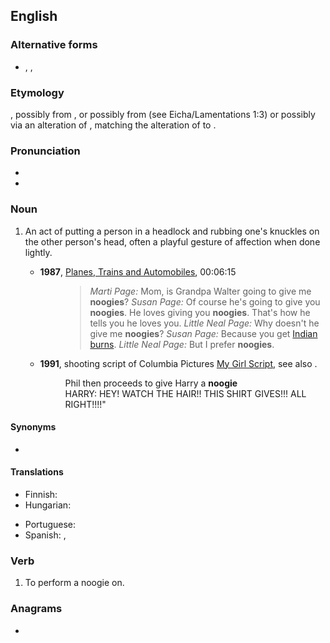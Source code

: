 ==English==

===Alternative forms===
* {{l|en|nugie}}, {{l|en|nuggie}}, {{l|en|noogy}}

===Etymology===
{{unk|en}}, possibly from {{der|en|yi|נודזשען|sc=Hebr||to badger}}, or possibly from {{der|en|he|נוגות||afflict|tr=nugot}} (see Eicha/Lamentations 1:3) or possibly via an alteration of {{m|en|nudge}}, matching the alteration of {{m|en|wedge}} to {{m|en|wedgie}}.<!--this belongs under the etymology of "nudge": originally from Latin ''nugae'', "trifling matters."-->

===Pronunciation===
* {{audio|en|En-au-noogie.ogg|Audio (AU)}}
* {{rhymes|en|ʊɡi}}

===Noun===
{{en-noun}}

# {{lb|en|slang}} An act of putting a person in a headlock and rubbing one's knuckles on the other person's head, often a playful gesture of affection when done lightly.
#* '''1987''', [[w:Planes, Trains and Automobiles|Planes, Trains and Automobiles]], 00:06:15
#*: <blockquote>''Marti Page:'' Mom, is Grandpa Walter going to give me '''noogies'''? ''Susan Page:'' Of course he's going to give you '''noogies'''. He loves giving you '''noogies'''. That's how he tells you he loves you. ''Little Neal Page:'' Why doesn't he give me '''noogies'''? ''Susan Page:'' Because you get [[Indian sunburn|Indian burns]]. ''Little Neal Page:'' But I prefer '''noogies'''.</blockquote>
#* '''1991''', shooting script of Columbia Pictures [http://www.imsdb.com/scripts/My-Girl.html My Girl Script], see also {{w|My Girl (film)}}.
#*: Phil then proceeds to give Harry a '''noogie'''<br>HARRY: HEY! WATCH THE HAIR!! THIS SHIRT GIVES!!! ALL RIGHT!!!!"

====Synonyms====
* {{l|en|Dutch rub}}

====Translations====
{{trans-top|knuckle rub on head}}
* Finnish: {{t|fi|kolipottu}}
* Hungarian: {{t+|hu|barack}}
{{trans-mid}}
* Portuguese: {{t+|pt|cascudo|m}}
* Spanish: {{t+|es|coscorrón|m}}, {{t+|es|cocacho|m}} {{qualifier|S America}}
{{trans-bottom}}

===Verb===
{{en-verb|noogies|noogying|noogied}}

# {{lb|en|slang}} To perform a noogie on.

===Anagrams===
* {{anagrams|en|a=eginoo|goonie}}